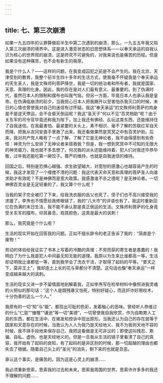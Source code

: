 ```yaml
---
---
---
```

title: 七、第三次崩溃
---




如果一九五四年的认罪算做前半生中第二次遇到的崩溃，那么，一九五五年我又陷入第三次崩溃的境界中。这是进入激变状态的旧思想体系——以奉天承运的自我认识为核心的世界观的崩溃。这是终究不可避免的，对我来说也是痛苦的历程。但是如果没有这种痛苦，也不会有新生的萌芽。

我是个什么人？——这样的问题，在我变成囚犯之前是不会产生的。我在北京、天津受到的教育，我整个前半生四十多年的生活方式，使我毫不怀疑我是个奉天承运的天生圣人，我是文殊师利菩萨降世，我是一切的统治者和所有者，我就是国家、天意、真理的化身。因此，我的存在是对人们最有意义、最重要的。到了伪满时代，虽然日本人的限制和摆布也叫我气恼，但另一方面，毕竟日本人也承认我是皇帝。在伪满临崩溃的前夕，当我担心日本人把我踢开以至害怕杀我灭口的时候，末日的心情也曾使我对自己的迷信有过怀疑。我这“奉天承运”的文殊师利菩萨的肉身是不是逆天悖运，会不会昏天倒运呢？我这“圣天子”何以不见“百灵相助”呢？由于关东军的司令官毕竟还称我为陛下，加上我还有佛经、乩坛这类东西，还能维持住了自我迷信。在我最害怕、最紧要的关头上，素不相识、毫不了解的苏联红军自天而降，把我从吉冈安直手里救了出来，我还看做果然是冥冥之中有百灵护助。后来，我对共产党人略有了一点了解，了解了它是无神论者，我不由得感到有些奇怪：神灵为什么安排了无神论者来搭救我？但是，我一想到冥冥中不可知的无限大的神灵威力，我也就不多去想了。何况我的派头还能维持着，犯人们对我还毕恭毕敬，过年我还能吃第一碗饺子。尊严的维持，也就是自我迷信的维持。

回国之后，特别是恐惧心越强、求生欲望越大，对宽恕的感激心也越容易产生的时候，我这才发现了一个缠搅不清的问题：我这代表天命天意和真理的菩萨圣人向谁求助才有效呢？不是神佛而是宽大政策。我感激谁不杀之德呢？是无神论者。一切神佛百灵全是无足轻重的了，我又算个什么呢？

当我的架子完全被打了下来，给我洗衣服的岳父也死了，侄子们也不高兴接受我的求援了，李焘也不情愿给我修眼镜了，我的“八大市”的评语也有了，我这时重新回忆在伪满的末日生活，我不能不承认那是真正倒运的生活。文殊师利菩萨的化身竟受关东军的摆布，仰其鼻息，观其颜色，这真是最大的讽刺！

那么，我究竟是个什么呢？

生活的现实开始在回答我的问题。正如不擅长辞令的老正告诉了我的：“简直是个废物！”

劳动的体验给我证实了书本上写着的冷酷的真理：不劳而获的寄生者是愚蠢的！我明白了为什么我是犯人中间最无知无能的道理。我原以为生来比谁都高一等，生活却证明我比谁都低一等，直到我学会了洗衣干活，才取得了起码的平等。“普天之下，莫非王土”，我却连土上长的花与草都分不清楚。这句话也像“奉天承运”一样变成越来越大的讽刺。

生活的现实又进一步不留情面地剖解着我，正如李焘写在检举材料中像照进我灵魂的火把似的那句话：“这个人是既残暴又怕死，特别好疑心，而且奸诈好用权术，十分伪善的这么一个人。”

我原有的一切“知”与“能”，都现出可耻的色彩，发着触心的恶味。曾经听人恭维过的什么“仁慈”“慷慨”“谦逊”等一切“美德”，一切曾使我自我欣赏，作为自欺欺人工具的东西，都在生活中、在揭发和控诉中现出原形。当我还认为自己的存在就等于国家和天意存在的时候，当我认为人人为我乃是天经地义、我不为我则天地不容的时候，我不择手段地来保存自己，我把这看做是无可非议的；即使这叫残忍、欺骗、自私、虚伪，也是天经地义的。但是一旦我从生活的镜子里看清了自己的真容，我开始有了起码的良知，有了起码的是非区别的时候，那一切超越的理由也都失去了根据。随着自己头上的“圣光”的消失，剩下来的也就是丑恶。

承认这个事实，是痛苦的。因为这是心灵上的崩溃……

我必须重新思索，思索我的过去和未来，思索我周围的世界，思索许许多多的我还不理解的问题……